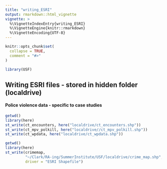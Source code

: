 ```yaml
---
title: "writing_ESRI"
output: rmarkdown::html_vignette
vignette: >
  %\VignetteIndexEntry{writing_ESRI}
  %\VignetteEngine{knitr::rmarkdown}
  %\VignetteEncoding{UTF-8}
---
```


```r
knitr::opts_chunk$set(
  collapse = TRUE,
  comment = "#>"
)
```

```r
library(USF)
```

## Writing ESRI files - stored in hidden folder (localdrive)

#### Police violence data - specific to case studies
```r
getwd()
library(here)
st_write(ct_encounters, here("localdrive/ct_encounters.shp"))
st_write(ct_mpv_polkill, here("localdrive//ct_mpv_polkill.shp"))
st_write(ct_wpdata, here("localdrive/ct_wpdata.shp"))
```


```r
getwd()
library(here)
st_write(crimemap, 
         "~/Clark/RA-ing/SummerInstitute/USF/localdrive/crime_map.shp", 
         driver = "ESRI Shapefile")

```
